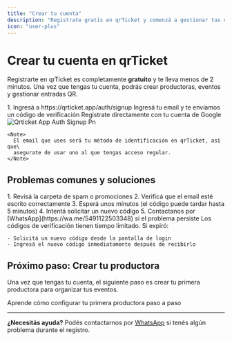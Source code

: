 ```yaml
---
title: "Crear tu cuenta"
description: "Registrate gratis en qrTicket y comenzá a gestionar tus eventos en minutos"
icon: "user-plus"
---
```


# Crear tu cuenta en qrTicket

Registrarte en qrTicket es completamente **gratuito** y te lleva menos de 2 minutos. Una vez que tengas tu cuenta, podrás crear productoras, eventos y gestionar entradas QR.

<Steps>
  <Step title="Acceder a la página de registro">
    1. Ingresá a https://qrticket.app/auth/signup
  </Step>
  <Step title="Elegir tu método de registro">
    <CardGroup cols={2}>
      <Card title="Con email" icon="envelope">
        Ingresá tu email y te enviamos un código de verificación
      </Card>
      <Card title="Con Google" icon="google">
        Registrate directamente con tu cuenta de Google
      </Card>
    </CardGroup>
    <img
      src="/images/qrticket.app_auth_signup.png"
      alt="Qrticket App Auth Signup Pn"
      title="Qrticket App Auth Signup Pn"
      style={{ width:"50%" }}
    />

    <Note>
      El email que uses será tu método de identificación en qrTicket, así que\
      asegurate de usar uno al que tengas acceso regular.
    </Note>
  </Step>
  <Step title="Todo listo!">
    
  </Step>
</Steps>

## Problemas comunes y soluciones

<AccordionGroup>
  <Accordion title="No recibo el código de verificación por email">
    1. Revisá la carpeta de spam o promociones
    2. Verificá que el email esté escrito correctamente
    3. Esperá unos minutos (el código puede tardar hasta 5 minutos)
    4. Intentá solicitar un nuevo código
    5. Contactanos por [WhatsApp](https://wa.me/5491122503348) si el problema persiste
  </Accordion>
  <Accordion title="El código de verificación expiró">
    Los códigos de verificación tienen tiempo limitado. Si expiró:

    - Solicitá un nuevo código desde la pantalla de login
    - Ingresá el nuevo código inmediatamente después de recibirlo
  </Accordion>
</AccordionGroup>

## Próximo paso: Crear tu productora

Una vez que tengas tu cuenta, el siguiente paso es crear tu primera productora para organizar tus eventos.

<Card title="Crear productora" icon="building" href="/create-organization">
  Aprende cómo configurar tu primera productora paso a paso
</Card>

---

**¿Necesitás ayuda?** Podés contactarnos por [WhatsApp](https://wa.me/5491122503348) si tenés algún problema durante el registro.